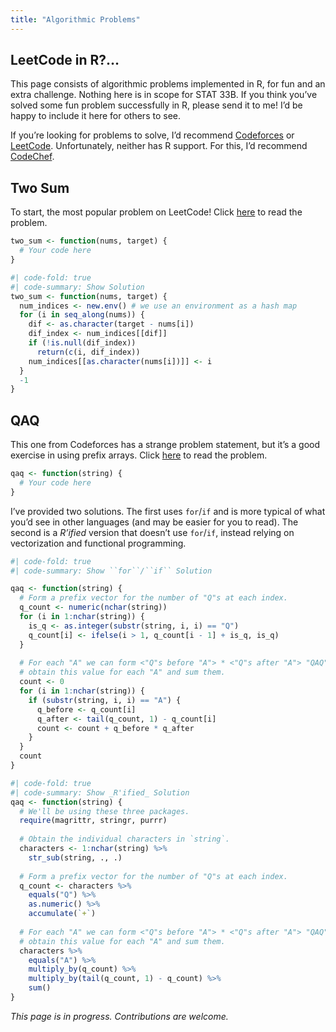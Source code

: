 ```yaml
---
title: "Algorithmic Problems"
---
```


## LeetCode in R?...

This page consists of algorithmic problems implemented in R, for fun and an 
extra challenge. Nothing here is in scope for STAT 33B. If you think you've 
solved some fun problem successfully in R, please send it to me! I'd be happy 
to include it here for others to see. 

If you're looking for problems to solve, I'd recommend [Codeforces](https://codeforces.com/problemset) 
or [LeetCode](https://leetcode.com/problemset/all/). 
Unfortunately, neither has R support. For this, I'd recommend [CodeChef](https://www.codechef.com/).

## Two Sum

To start, the most popular problem on LeetCode! Click [here](https://leetcode.com/problems/two-sum/) to read the problem.

```r
two_sum <- function(nums, target) {
  # Your code here
}
```

```r
#| code-fold: true
#| code-summary: Show Solution
two_sum <- function(nums, target) {
  num_indices <- new.env() # we use an environment as a hash map
  for (i in seq_along(nums)) {
    dif <- as.character(target - nums[i])
    dif_index <- num_indices[[dif]]
    if (!is.null(dif_index))
      return(c(i, dif_index))
    num_indices[[as.character(nums[i])]] <- i
  }
  -1
}
```

## QAQ

This one from Codeforces has a strange problem statement, but it's a good 
exercise in using prefix arrays. Click [here](https://codeforces.com/contest/894/problem/A)
to read the problem.

```r
qaq <- function(string) {
  # Your code here
}
```

I've provided two solutions. The first uses ``for``/``if`` and is more typical 
of what you'd see in other languages (and may be easier for you to read). The 
second is a _R'ified_ version that doesn't use ``for``/``if``, instead relying on 
vectorization and functional programming. 

```r
#| code-fold: true
#| code-summary: Show ``for``/``if`` Solution

qaq <- function(string) {
  # Form a prefix vector for the number of "Q"s at each index.
  q_count <- numeric(nchar(string))
  for (i in 1:nchar(string)) {
    is_q <- as.integer(substr(string, i, i) == "Q")
    q_count[i] <- ifelse(i > 1, q_count[i - 1] + is_q, is_q)
  }
  
  # For each "A" we can form <"Q"s before "A"> * <"Q"s after "A"> "QAQ"s. We 
  # obtain this value for each "A" and sum them.  
  count <- 0
  for (i in 1:nchar(string)) {
    if (substr(string, i, i) == "A") {
      q_before <- q_count[i]
      q_after <- tail(q_count, 1) - q_count[i]
      count <- count + q_before * q_after
    }
  }
  count
}
```

```r
#| code-fold: true
#| code-summary: Show _R'ified_ Solution
qaq <- function(string) {
  # We'll be using these three packages.
  require(magrittr, stringr, purrr)
  
  # Obtain the individual characters in `string`.
  characters <- 1:nchar(string) %>%
    str_sub(string, ., .)
  
  # Form a prefix vector for the number of "Q"s at each index.
  q_count <- characters %>% 
    equals("Q") %>%
    as.numeric() %>%
    accumulate(`+`)
  
  # For each "A" we can form <"Q"s before "A"> * <"Q"s after "A"> "QAQ"s. We 
  # obtain this value for each "A" and sum them.
  characters %>%
    equals("A") %>%
    multiply_by(q_count) %>%
    multiply_by(tail(q_count, 1) - q_count) %>%
    sum()
}
```

_This page is in progress. Contributions are welcome._